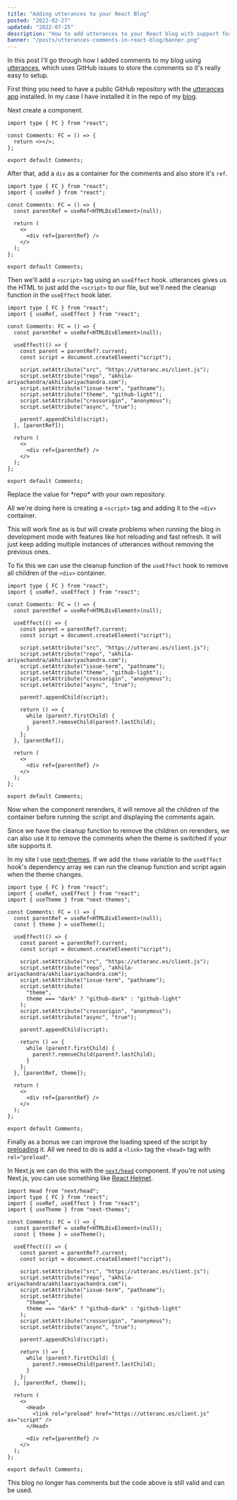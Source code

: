 ```yaml
---
title: "Adding utterances to your React Blog"
posted: "2022-02-27"
updated: "2022-07-25"
description: "How to add utterances to your React blog with support for theme switching"
banner: "/posts/utterances-comments-in-react-blog/banner.png"
---
```


In this post I'll go through how I added comments to my blog using [utterances](https://utteranc.es/), which uses GitHub issues to store the comments so it's really easy to setup.

First thing you need to have a public GitHub repository with the [utterances app](https://github.com/apps/utterances) installed. In my case I have installed it in the repo of my [blog](https://github.com/akhila-ariyachandra/akhilaariyachandra.com).

Next create a component.

```tsx:Comments.tsx
import type { FC } from "react";

const Comments: FC = () => {
  return <></>;
};

export default Comments;
```

After that, add a `div` as a container for the comments and also store it's `ref`.

```tsx:Comments.tsx {2,5,9}
import type { FC } from "react";
import { useRef } from "react";

const Comments: FC = () => {
  const parentRef = useRef<HTMLDivElement>(null);

  return (
    <>
      <div ref={parentRef} />
    </>
  );
};

export default Comments;
```

Then we'll add a `<script>` tag using an `useEffect` hook. utterances gives us the HTML to just add the `<script>` to our file, but we'll need the cleanup function in the `useEffect` hook later.

```tsx:Comments.tsx {2,7-19}
import type { FC } from "react";
import { useRef, useEffect } from "react";

const Comments: FC = () => {
  const parentRef = useRef<HTMLDivElement>(null);

  useEffect(() => {
    const parent = parentRef?.current;
    const script = document.createElement("script");

    script.setAttribute("src", "https://utteranc.es/client.js");
    script.setAttribute("repo", "akhila-ariyachandra/akhilaariyachandra.com");
    script.setAttribute("issue-term", "pathname");
    script.setAttribute("theme", "github-light");
    script.setAttribute("crossorigin", "anonymous");
    script.setAttribute("async", "true");

    parent?.appendChild(script);
  }, [parentRef]);

  return (
    <>
      <div ref={parentRef} />
    </>
  );
};

export default Comments;
```

<SpecialBlock type="info">
  Replace the value for *repo* with your own repository.
</SpecialBlock>

All we're doing here is creating a `<script>` tag and adding it to the `<div>` container.

This will work fine as is but will create problems when running the blog in development mode with features like hot reloading and fast refresh. It will just keep adding multiple instances of utterances without removing the previous ones.

To fix this we can use the cleanup function of the `useEffect` hook to remove all children of the `<div>` container.

```tsx:Comments.tsx {2,20-24}
import type { FC } from "react";
import { useRef, useEffect } from "react";

const Comments: FC = () => {
  const parentRef = useRef<HTMLDivElement>(null);

  useEffect(() => {
    const parent = parentRef?.current;
    const script = document.createElement("script");

    script.setAttribute("src", "https://utteranc.es/client.js");
    script.setAttribute("repo", "akhila-ariyachandra/akhilaariyachandra.com");
    script.setAttribute("issue-term", "pathname");
    script.setAttribute("theme", "github-light");
    script.setAttribute("crossorigin", "anonymous");
    script.setAttribute("async", "true");

    parent?.appendChild(script);

    return () => {
      while (parent?.firstChild) {
        parent?.removeChild(parent?.lastChild);
      }
    };
  }, [parentRef]);

  return (
    <>
      <div ref={parentRef} />
    </>
  );
};

export default Comments;
```

Now when the component rerenders, it will remove all the children of the container before running the script and displaying the comments again.

Since we have the cleanup function to remove the children on rerenders, we can also use it to remove the comments when the theme is switched if your site supports it.

In my site I use [next-themes](https://github.com/pacocoursey/next-themes). If we add the `theme` variable to the `useEffect` hook's dependency array we can run the cleanup function and script again when the theme changes.

```tsx:Comments.tsx {3,7,16-19,30}
import type { FC } from "react";
import { useRef, useEffect } from "react";
import { useTheme } from "next-themes";

const Comments: FC = () => {
  const parentRef = useRef<HTMLDivElement>(null);
  const { theme } = useTheme();

  useEffect(() => {
    const parent = parentRef?.current;
    const script = document.createElement("script");

    script.setAttribute("src", "https://utteranc.es/client.js");
    script.setAttribute("repo", "akhila-ariyachandra/akhilaariyachandra.com");
    script.setAttribute("issue-term", "pathname");
    script.setAttribute(
      "theme",
      theme === "dark" ? "github-dark" : "github-light"
    );
    script.setAttribute("crossorigin", "anonymous");
    script.setAttribute("async", "true");

    parent?.appendChild(script);

    return () => {
      while (parent?.firstChild) {
        parent?.removeChild(parent?.lastChild);
      }
    };
  }, [parentRef, theme]);

  return (
    <>
      <div ref={parentRef} />
    </>
  );
};

export default Comments;
```

Finally as a bonus we can improve the loading speed of the script by [preloading](https://developer.mozilla.org/en-US/docs/Web/HTML/Link_types/preload) it. All we need to do is add a `<link>` tag the `<head>` tag with `rel="preload"`.

In Next.js we can do this with the [`next/head`](https://nextjs.org/docs/api-reference/next/head) component. If you're not using Next.js, you can use something like [React Helmet](https://www.npmjs.com/package/react-helmet).

```tsx:Comments.tsx {1,35-37}
import Head from "next/head";
import type { FC } from "react";
import { useRef, useEffect } from "react";
import { useTheme } from "next-themes";

const Comments: FC = () => {
  const parentRef = useRef<HTMLDivElement>(null);
  const { theme } = useTheme();

  useEffect(() => {
    const parent = parentRef?.current;
    const script = document.createElement("script");

    script.setAttribute("src", "https://utteranc.es/client.js");
    script.setAttribute("repo", "akhila-ariyachandra/akhilaariyachandra.com");
    script.setAttribute("issue-term", "pathname");
    script.setAttribute(
      "theme",
      theme === "dark" ? "github-dark" : "github-light"
    );
    script.setAttribute("crossorigin", "anonymous");
    script.setAttribute("async", "true");

    parent?.appendChild(script);

    return () => {
      while (parent?.firstChild) {
        parent?.removeChild(parent?.lastChild);
      }
    };
  }, [parentRef, theme]);

  return (
    <>
      <Head>
        <link rel="preload" href="https://utteranc.es/client.js" as="script" />
      </Head>

      <div ref={parentRef} />
    </>
  );
};

export default Comments;
```

<SpecialBlock type="info">
  This blog no longer has comments but the code above is still valid and can be
  used.
</SpecialBlock>
